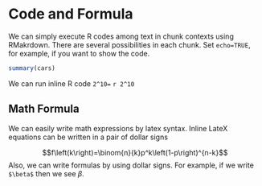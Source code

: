 # Code and Formula

We can simply execute R codes among text in chunk contexts using RMakrdown. There are several possibilities in each chunk. Set `echo=TRUE`, for example, if you want to show the code.

```r
summary(cars)
```

We can run inline R code `2^10=` `r 2^10`

## Math Formula

We can easily write math expressions by latex syntax. 
Inline LateX equations can be written in a pair of dollar signs

$$f\left(k\right)=\binom{n}{k}p^k\left(1-p\right)^{n-k}$$
Also, we can write formulas by using dollar signs. For example, if we write `$\beta$` then we see $\beta$.